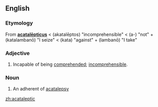 ==English==

===Etymology===
From {{L.}} '''[[acatalepticus|acatalēpticus]]''' < {{AGr.}} '''{{polytonic|[[ἀκατάληπτος]]}}''' (akatalēptos) "incomprehensible" < '''{{polytonic|[[α-]]}}''' (a-) "not" + '''{{polytonic|[[καταλαμβάνω]]}}''' (katalambanō) "I seize" < '''{{polytonic|[[κατά]]}}''' (kata) "against" + '''{{polytonic|[[λαμβάνω]]}}''' (lambanō) "I take"

===Adjective===
{{en-adj}}

#Incapable of being [[comprehend]]ed; [[incomprehensible]].

===Noun===
{{en-noun}}

# An adherent of [[acatalepsy]]

[[zh:acataleptic]]
